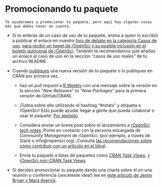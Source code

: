 # Promocionando tu paquete {#marketing}

```block
Te ayudaremos a promocionar tu paquete, pero aquí hay algunas cosas más que debes tener en cuenta.
```

-   Si te enteras de un caso de uso de tu paquete, anima a quien lo escribió a publicar el enlace en nuestro [foro de debate en la categoría Casos de uso](https://discuss.ropensci.org/c/usecases), [para recibir un tweet de rOpenSci y su posible inclusión en el boletín quincenal de rOpenSci](https://discuss.ropensci.org/t/about-the-usecases-category/33).
    También te recomendamos que añadas un enlace al caso de uso en la sección "casos de uso reales" de tu archivo README.

-   Cuando [publiques](#releasing) una nueva versión de tu paquete o lo publiques en CRAN por primera vez,

    -   haz un *pull request* a [R Weekly](https://github.com/rweekly/rweekly.org) con una mensaje sobre la versión en la sección "*New Releases*" (o "*New Packages*" para la primera versión de GitHub/CRAN).

    -   ¡Tuitea sobre ello utilizando el hashtag "#rstats" y etiqueta a rOpenSci!
        Esto puede ayudar llegar a gente que pueda colaborar o usar el paquete. 
        [Por ejemplo](https://twitter.com/opencpu/status/1003934871830622208).

    -   Considera enviar un breve post sobre el lanzamiento a [rOpenSci tech notes](https://ropensci.org/technotes/).
        Ponte en contacto con la persona encargada de *Community Management* de rOpenSci, (por ejemplo, a través de Slack o info@ropensci.org).
        Consulta [las recomendaciones sobre cómo contribuir con un artículo en el blog](https://blogguide.ropensci.org)).

    -   Envía tu paquete a listas de paquetes como [*CRAN Task Views*](https://cran.r-project.org/web/views/), y [rOpenSci non-CRAN Task Views](https://github.com/search?utf8=%E2%9C%93&q=user%3Aropensci+%22task+view%22&type=Repositories&ref=searchresults).

-   Si decides promocionar tu paquete dando una charla sobre él en una reunión o conferencia (¡excelente idea!) lee en [este artículo de Jenny Bryan y Mara Averick](https://www.tidyverse.org/articles/2018/07/carpe-talk/).
